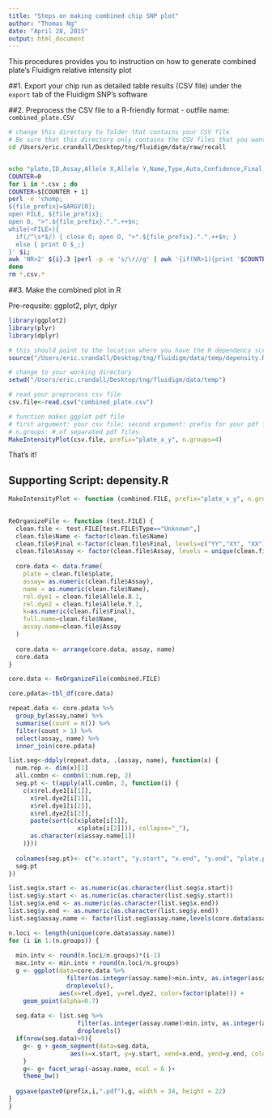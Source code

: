 ```yaml
---
title: "Steps on making combined chip SNP plot"
author: "Thomas Ng"
date: "April 28, 2015"
output: html_document
---
```


This procedures provides you to instruction on how to generate combined plate's Fluidigm relative intensity plot   
   
##1. Export your chip run as detailed table results (CSV file) under the `export` tab of the Fluidigm SNP's software
   
##2. Preprocess the CSV file to a R-friendly format - outfile name: `combined_plate.CSV`

```bash
# change this directory to folder that contains your CSV file
# Be sure that this directory only contains the CSV files that you want to combined
cd /Users/eric.crandall/Desktop/tng/fluidigm/data/raw/recall


echo "plate,ID,Assay,Allele X,Allele Y,Name,Type,Auto,Confidence,Final,Converted,Allele X,Allele Y" > combined_plate.CSV
COUNTER=0
for i in *.csv ; do
COUNTER=$[COUNTER + 1]
perl -e 'chomp;
${file_prefix}=$ARGV[0]; 
open FILE, ${file_prefix}; 
open O, ">".${file_prefix}.".".++$n; 
while(<FILE>){
  if(/^\s*$/) { close O; open O, ">".${file_prefix}.".".++$n; }
  else { print O $_;}
}' $i;
awk 'NR>2' ${i}.3 |perl -p -e 's/\r//g' | awk '{if(NR>1){print '$COUNTER'","$0}}' >> combined_plate.CSV;
done
rm *.csv.*
```

##3. Make the combined plot in R   

Pre-requsite: ggplot2, plyr, dplyr  

```r
library(ggplot2)
library(plyr)
library(dplyr)

# this should point to the location where you have the R dependency script: depensity.R 
source("/Users/eric.crandall/Desktop/tng/fluidigm/data/temp/depensity.R")

# change to your working directory
setwd("/Users/eric.crandall/Desktop/tng/fluidigm/data/temp")

# read your preprocess csv file
csv.file<-read.csv("combined_plate.csv")

# function makes ggplot pdf file 
# first argument: your csv file; second argument: prefix for your pdf file
# n.groups: # of separated pdf files
MakeIntensityPlot(csv.file, prefix="plate_x_y", n.groups=4)

```

That's it!






## Supporting Script: depensity.R

```r

MakeIntensityPlot <- function (combined.FILE, prefix="plate_x_y", n.groups = 4) {
  

ReOrganizeFile <- function (test.FILE) {
  clean.file <- test.FILE[test.FILE$Type=="Unknown",]
  clean.file$Name <- factor(clean.file$Name)
  clean.file$Final <-factor(clean.file$Final, levels=c("YY","XY", "XX"))
  clean.file$Assay <- factor(clean.file$Assay, levels = unique(clean.file$Assay))
  
  core.data <- data.frame(
    plate = clean.file$plate,
    assay= as.numeric(clean.file$Assay),
    name = as.numeric(clean.file$Name),
    rel.dye1 = clean.file$Allele.X.1,
    rel.dye2 = clean.file$Allele.Y.1,
    k=as.numeric(clean.file$Final),
    full.name=clean.file$Name,
    assay.name=clean.file$Assay
  )
  
  core.data <- arrange(core.data, assay, name)
  core.data
}

core.data <- ReOrganizeFile(combined.FILE)

core.pdata<-tbl_df(core.data)

repeat.data <- core.pdata %>%
  group_by(assay,name) %>%
  summarise(count = n()) %>%
  filter(count > 1) %>%
  select(assay, name) %>%
  inner_join(core.pdata) 

list.seg<-ddply(repeat.data, .(assay, name), function(x) {
  num.rep <- dim(x)[1]
  all.combn <- combn(1:num.rep, 2)  
  seg.pt <- t(apply(all.combn, 2, function(i) {
    c(x$rel.dye1[i[1]], 
      x$rel.dye2[i[1]],
      x$rel.dye1[i[2]],
      x$rel.dye2[i[2]],
      paste(sort(c(x$plate[i[1]], 
                   x$plate[i[2]])), collapse="_"),
      as.character(x$assay.name[1])
    )}))
  
  colnames(seg.pt)<- c("x.start", "y.start", "x.end", "y.end", "plate.pair", "assay.name")
  seg.pt
})

list.seg$x.start <- as.numeric(as.character(list.seg$x.start))
list.seg$y.start <- as.numeric(as.character(list.seg$y.start))
list.seg$x.end <- as.numeric(as.character(list.seg$x.end))
list.seg$y.end <- as.numeric(as.character(list.seg$y.end))
list.seg$assay.name <- factor(list.seg$assay.name,levels(core.data$assay.name))

n.loci <- length(unique(core.data$assay.name))
for (i in 1:(n.groups)) {
  
  min.intv <- round(n.loci/n.groups)*(i-1)
  max.intv <- min.intv + round(n.loci/n.groups)
  g <- ggplot(data=core.data %>% 
                filter(as.integer(assay.name)>min.intv, as.integer(assay.name) <= max.intv) %>% 
                droplevels(), 
              aes(x=rel.dye1, y=rel.dye2, color=factor(plate))) +
    geom_point(alpha=0.7)
  
  seg.data <- list.seg %>% 
                   filter(as.integer(assay.name)>min.intv, as.integer(assay.name) <= max.intv) %>%
                   droplevels()
  if(nrow(seg.data)>0){
    g<- g + geom_segment(data=seg.data,
                 aes(x=x.start, y=y.start, xend=x.end, yend=y.end, color=plate.pair), linetype=5)
    }
    g<- g+ facet_wrap(~assay.name, ncol = 6 )+
    theme_bw()
  
  ggsave(paste0(prefix,i,".pdf"),g, width = 34, height = 22)
}
}
```


